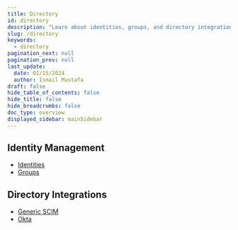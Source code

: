 ```yaml
---
title: Directory
id: directory
description: "Learn about identities, groups, and directory integrations."
slug: /directory
keywords:
  - directory
pagination_next: null
pagination_prev: null
last_update:
  date: 02/15/2024
  author: Ismail Mustafa
draft: false
hide_table_of_contents: false
hide_title: false
hide_breadcrumbs: false
doc_type: overview
displayed_sidebar: mainSidebar
---
```


## Identity Management

- [Identities](/docs/identities)
- [Groups](/docs/groups)

## Directory Integrations

- [Generic SCIM](/docs/directory-integrations/generic-scim)
- [Okta](/docs/directory-integrations/okta)
